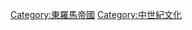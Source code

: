 {{Commonscat|Byzantine culture}}

[[Category:東羅馬帝國|Category:東羅馬帝國]]
[[Category:中世紀文化|Category:中世紀文化]]